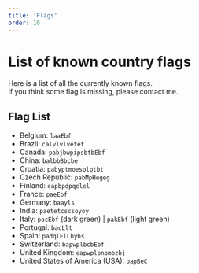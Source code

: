 ```yaml
---
title: 'Flags'
order: 10
---
```


# List of known country flags

Here is a list of all the currently known flags.  
If you think some flag is missing, please contact me.

## Flag List

- Belgium: `laaEbf`
- Brazil: `calvlvlvetet`
- Canada: `pabjbwpipsbtbEbf`
- China: `balbbBbcbe`
- Croatia: `pabyptmoesplptbt`
- Czech Republic: `pabMpHegeg`
- Finland: `eapbpdpqelel`
- France: `paeEbf`
- Germany: `baayls`
- India: `paetetcscsoyoy`
- Italy: `pacEbf` (dark green) | `pakEbf` (light green)
- Portugal: `bacLlt`
- Spain: `padqlElLbybs`
- Switzerland: `bapwplbcbEbf`
- United Kingdom: `eapwplpnpmbzbj`
- United States of America (USA): `bapBeC`
